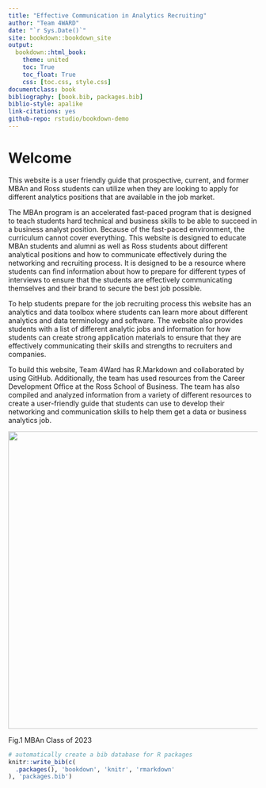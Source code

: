 ```yaml
--- 
title: "Effective Communication in Analytics Recruiting"
author: "Team 4WARD"
date: "`r Sys.Date()`"
site: bookdown::bookdown_site
output:
  bookdown::html_book:
    theme: united
    toc: True
    toc_float: True
    css: [toc.css, style.css]
documentclass: book
bibliography: [book.bib, packages.bib]
biblio-style: apalike
link-citations: yes
github-repo: rstudio/bookdown-demo
---
```


# Welcome
This website is a user friendly guide that prospective, current, and former MBAn and Ross students can utilize when they are looking to apply for different analytics positions that are available in the job market. 

The MBAn program is an accelerated fast-paced program that is designed to teach students hard technical and business skills to be able to succeed in a business analyst position. Because of the fast-paced environment, the curriculum cannot cover everything. This website is designed to educate MBAn students and alumni as well as Ross students about different analytical positions and how to communicate effectively during the networking and recruiting process. It is designed to be a resource where students can find information about how to prepare for different types of interviews to ensure that the students are effectively communicating themselves and their brand to secure the best job possible. 

To help students prepare for the  job recruiting process this website has an analytics and data toolbox where students can learn more about different analytics and data terminology and software. The website also provides students with a list of different analytic jobs and information for how students can create strong application materials to ensure that they are effectively communicating their skills and strengths to recruiters and companies. 

To build this website, Team 4Ward has R.Markdown and collaborated by using  GitHub.  Additionally, the team has used resources from the Career Development Office at the Ross School of Business. The team has also compiled and analyzed information from a variety of different resources to create a user-friendly guide that students can use to develop their networking and communication skills to help them get a data or business analytics job. 



<div align= "center"><img src="MBAn.jpg" width="800" height="600" />

Fig.1 MBAn Class of 2023
</div>

```r
# automatically create a bib database for R packages
knitr::write_bib(c(
  .packages(), 'bookdown', 'knitr', 'rmarkdown'
), 'packages.bib')
```
